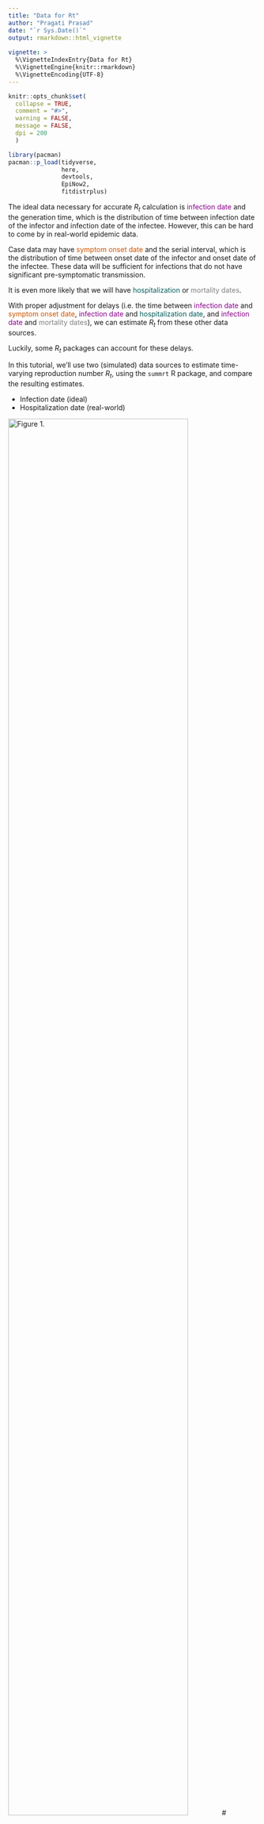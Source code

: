 ```yaml
---
title: "Data for Rt"
author: "Pragati Prasad"
date: "`r Sys.Date()`"
output: rmarkdown::html_vignette
  
vignette: >
  %\VignetteIndexEntry{Data for Rt}
  %\VignetteEngine{knitr::rmarkdown}
  %\VignetteEncoding{UTF-8}
---
```


```r
knitr::opts_chunk$set(
  collapse = TRUE,
  comment = "#>",
  warning = FALSE,
  message = FALSE,
  dpi = 200
  )

library(pacman)
pacman::p_load(tidyverse,
               here,
               devtools,
               EpiNow2,
               fitdistrplus)

```


The ideal data necessary for accurate ${R_{t}}$ calculation is <span style="color:#8B008B;">infection date</span> and the generation time, which is the distribution of time between infection date of the infector and infection date of the infectee. However, this can be hard to come by in real-world epidemic data. 

Case data may have <span style="color:#CC5500;">symptom onset date</span> and the serial interval, which is the distribution of time between onset date of the infector and onset date of the infectee. These data will be sufficient for infections that do not have significant pre-symptomatic transmission.

It is even more likely that we will have <span style="color:#045D5D;">hospitalization</span> or <span style="color:grey;">mortality dates</span>. 

With proper adjustment for delays (i.e. the time between <span style="color:#8B008B;">infection date</span> and <span style="color:#CC5500;">symptom onset date</span>, <span style="color:#8B008B;">infection date</span> and <span style="color:#045D5D;">hospitalization date</span>, and <span style="color:#8B008B;">infection date</span> and <span style="color:grey;">mortality dates</span>), we can estimate ${R_{t}}$ from these other data sources.

Luckily, some ${R_{t}}$ packages can account for these delays.

In this tutorial, we'll use two (simulated) data sources to estimate time-varying reproduction number ${R_{t}}$, using the `summrt` R package, and compare the resulting estimates.

 - Infection date (ideal)
 - Hospitalization date (real-world)

![Figure 1.](figs/fig1.png){width=85%}
# Formatting your data

We're using simulated infection time series and hospitalization linelists for the state of California. 


```r

# Install and Load `summrt` package
devtools::install_github("EpiForeSITE/summrt")
library(summrt)

devtools::install_github("pragativprasad/rtdata")
library(rtdata)


# Reading in the data
data("California_infections")

cal_inf <- California_infections %>%
  filter(run_id == 1.10001e+17) %>%
  group_by(date) %>%
  summarise(confirm = sum(new_Infectious)) %>%
  mutate(date = as.Date(date))

data("California_hosp_linelist")

cal_hosp <- California_hosp_linelist %>%
  filter(run_id == 1.10001e+17) %>%
  mutate(inf_to_hosp_delay = as.numeric(as.Date(hospitalization_date) - as.Date(infection_date)))

cal_hosp_byinfdate <- cal_hosp %>% 
  group_by(infection_date) %>%
  summarise(confirm = n()) %>%
  mutate(date = as.Date(infection_date)) %>%
  dplyr::select(date, confirm)
  
  
cal_hosp_byhospdate <- cal_hosp %>% 
  group_by(hospitalization_date) %>%
  summarise(confirm = n()) %>%
  mutate(date = as.Date(hospitalization_date)) %>%
  dplyr::select(date, confirm)

```


# Simulated Data Example

## Using Infection Time Series

There is no need to include the delay parameter in `EpiNow2::epinow()` function call if we are using infection dates:

```r
rt_inf <- epinow(
  data = cal_inf,
  delay = delay_opts(),
  generation_time = generation_time_opts(example_generation_time),
  rt = rt_opts(prior = list(mean = 2, sd = 0.2))#,
  # stan = stan_opts(cores = 4, control = list(adapt_delta = 0.99))
)

summrt_inf <- summrt::summarize_rtestimate(rt_inf)
```

```r
if (file.exists(here("ex_rt_objects", "epinow2_summrt_inf.rds"))){
  summrt_inf <- readRDS(here("ex_rt_objects", "epinow2_summrt_inf.rds"))
  rt_inf <- readRDS(here("ex_rt_objects", "epinow2_rt_inf.rds")) 
}else{
  rt_inf <- epinow(
  data = cal_inf,
  delay = delay_opts(),
  generation_time = generation_time_opts(example_generation_time),
  rt = rt_opts(prior = list(mean = 2, sd = 0.2)),
  stan = stan_opts(cores = 4, control = list(adapt_delta = 0.99))#, chains = 1, samples=100, warmup=25)
  )
  # summrt_inf <- summrt::summarize_rtestimate(rt_inf)
  
  saveRDS(rt_inf, here("ex_rt_objects", "epinow2_summrt_inf.rds"))
  saveRDS(rt_inf, here("ex_rt_objects", "epinow2_rt_inf.rds"))

}
  
```

```r
plot_rt_epinow <- function(dat, date_type, title, legend = TRUE){
  
  rt_all <- dat %>%
    filter(variable == "R")
  rt_est <- dat %>%
    filter(variable == "R", type == "estimate")
  rt_par <- dat %>%
    filter(variable == "R", type == "estimate based on partial data")
  rt_for <- dat %>%
    filter(variable == "R", type == "forecast")
  
  plot(rt_all$date, rt_all$median, type="l", xlab = paste0(date_type, " Date"), ylab = "Rt",
       main = title, ylim=c(0.5, 1.5))
  lines(x = rt_all$date, y = rep(1, length(rt_all$date)), lty = 2)
  polygon(c(rt_est$date, rev(rt_est$date)), 
          c(rt_est$lower_90, rev(rt_est$upper_90)), 
          col = adjustcolor("#1b9e77", alpha.f=0.5), border = adjustcolor("#1b9e77", alpha.f=0.5))
  polygon(c(rt_par$date, rev(rt_par$date)), 
          c(rt_par$lower_90, rev(rt_par$upper_90)), 
          col = adjustcolor("#d95f02", alpha.f=0.5), border = adjustcolor("#d95f02", alpha.f=0.5))
  polygon(c(rt_for$date, rev(rt_for$date)), 
          c(rt_for$lower_90, rev(rt_for$upper_90)), 
          col = adjustcolor("#7570b3", alpha.f=0.5), border = adjustcolor("#7570b3", alpha.f=0.5))
  if(legend){
    legend("bottomleft", legend=c("Estimate", "Estimate with Partial Data", "Forecast"),
         fill=c("#1b9e77", "#d95f02", "#7570b3"), inset=.02, cex=0.6)
  }
}

```

```r
plot_rt_epinow(rt_inf$estimates$summarised, date_type = "Infection", title = "Rt by Infection Date")
```

## Using Infection Dates of Hospitalizations

Our simulated hospitalization dataset includes infection dates, so let's model Rt for those hospitalized, using their known infection dates.

```r
rt_hosp_byinf <- epinow(
  data = cal_hosp_byinfdate,
  delay = delay_opts(),
  generation_time = generation_time_opts(example_generation_time),
  rt = rt_opts(prior = list(mean = 2, sd = 0.2))#,
  # stan = stan_opts(cores = 4, control = list(adapt_delta = 0.99))
)

summrt_hosp_byinf <- summrt::summarize_rtestimate(rt_hosp_byinf)
```

```r
if (file.exists(here("ex_rt_objects", "epinow2_summrt_hosp_byinf.rds"))){
  summrt_hosp_byinf <- readRDS(here("ex_rt_objects", "epinow2_summrt_hosp_byinf.rds")) 
  rt_hosp_byinf <- readRDS(here("ex_rt_objects", "epinow2_rt_hosp_byinf.rds")) 
}else{
  rt_hosp_byinf <- epinow(
  data = cal_hosp_byinfdate,
  delay = delay_opts(),
  generation_time = generation_time_opts(example_generation_time),
  rt = rt_opts(prior = list(mean = 2, sd = 0.2)),
  stan = stan_opts(cores = 4, control = list(adapt_delta = 0.99))#, chains = 1, samples=100, warmup=25)
  )
  summrt_hosp_byinf <- summrt::summarize_rtestimate(rt_hosp_byinf)
  
  saveRDS(summrt_hosp_byinf, here("ex_rt_objects", "epinow2_summrt_hosp_byinf.rds"))
  saveRDS(rt_hosp_byinf, here("ex_rt_objects", "epinow2_rt_hosp_byinf.rds"))
}
  
```

```r

plot_rt_epinow(rt_hosp_byinf$estimates$summarised, "Infection", "Rt from Infection Date\nHospitalization Data")
```

## Using Hospitalization Dates and some information on Infection to Hospitalization Delays

Now let's assume we only know some information about the distribution, that it's a log-normal distribution with `meanlog`= 0.764 and `sdlog` = 0.556.

```r
# Commented lines contain some information on how the distribution of infection to hospitalization delays was fitted
# hist(cal_hosp$inf_to_hosp_delay)
# lnorm_delay <- fitdist(cal_hosp$inf_to_hosp_delay,"lnorm")
# summary(lnorm_delay)
# max(cal_hosp$inf_to_hosp_delay)

inf_hosp_dist = dist_spec(distribution = "lognormal", mean = 0.764, sd = 0.556, max = 15)
```

Since we have the delays, we could also estimate the delay using `EpiNow2::estimate_delay()`.

```r
# inf_hosp_dist <- estimate_delay(
#   cal_hosp$inf_to_hosp_delay,
#   max_value = 15, bootstraps = 1
# )
```

Whichever delay distribution you choose, we can now input this into `EpiNow2::epinow()`

```r
rt_hosp_wdelays <- epinow(
  data = cal_hosp_byhospdate,
  delay = delay_opts(inf_hosp_dist),
  generation_time = generation_time_opts(example_generation_time),
  rt = rt_opts(prior = list(mean = 2, sd = 0.2))#,
  # stan = stan_opts(cores = 4, control = list(adapt_delta = 0.99))
)

summrt_hosp_wdelays <- summrt::summarize_rtestimate(rt_hosp_wdelays)
```


```r
if (file.exists(here("ex_rt_objects", "epinow2_summrt_hosp_wdelays.rds"))){
  summrt_hosp_wdelays <- readRDS(here("ex_rt_objects", "epinow2_summrt_hosp_wdelays.rds")) 
  rt_hosp_wdelays <- readRDS(here("ex_rt_objects", "epinow2_rt_hosp_wdelays.rds")) 
}else{
  rt_hosp_wdelays <- epinow(
  data = cal_hosp_byinfdate,
  delay = delay_opts(),
  generation_time = generation_time_opts(example_generation_time),
  rt = rt_opts(prior = list(mean = 2, sd = 0.2)),
  stan = stan_opts(cores = 4, control = list(adapt_delta = 0.99))#, chains = 1, samples=100, warmup=25)
  )
  summrt_hosp_wdelays <- summrt::summarize_rtestimate(rt_hosp_wdelays)
  
  saveRDS(summrt_hosp_wdelays, here("ex_rt_objects", "epinow2_summrt_hosp_wdelays.rds"))
  saveRDS(rt_hosp_wdelays, here("ex_rt_objects", "epinow2_rt_hosp_wdelays.rds"))
}
  
```

```r
plot_rt_epinow(rt_hosp_wdelays$estimates$summarised, "Infection", "Rt from Infection Date\nHospitalization Data with Delays")
```

## Comparing across data sources

First, we'll plot the 3 different epi-curves from which the Rt estimates are from.

```r
# par(mfrow = c(1, 2))

plot(cal_inf$date, cal_inf$confirm, xlab = "Date", ylab = "Infections", main = "Infection Curve")

# plot(cal_hosp_byinfdate$date, cal_hosp_byinfdate$confirm, xlab = "Date", ylab = "Hospitalizations", main = "Hospitaliation Curve \n by Infection Date")

plot(cal_hosp_byhospdate$date, cal_hosp_byhospdate$confirm, xlab = "Date", ylab = "Rt Estimates", main = "Hospitalization Curve \n by Hospitalization Date")

```

Next, we've plotted the Rt estimates calculated via EpiNow2 from the data above.

```r
# par(mfrow=c(1,2),oma=c(5,0,0,0),xpd=NA)

plot_rt_epinow(rt_inf$estimates$summarised, "Infection", "Rt from Infection Date")
plot_rt_epinow(rt_hosp_wdelays$estimates$summarised, "Infection", "Rt from Infection Date\nHospitalization Data with Delays")


```

# Real world data example

Now, we'll compare using 

```r
# Reading in the data
us_hospadmin <- read.csv(here("data", "Weekly_US_Hospitalizations_20240925.csv")) %>%
  filter(Geographic.aggregation == "USA") %>%
  dplyr::select(Week.Ending.Date, Weekly.Total.COVID.19.Admissions) %>%
  rename(date = Week.Ending.Date,
         confirm = Weekly.Total.COVID.19.Admissions) %>%
  mutate(date = as.Date(date),
         confirm = as.numeric(confirm)) %>%
  filter(date >= as.Date("2023-05-01"),
         date <= as.Date("2024-05-01"))

us_death <- read.csv(here("data", "Weekly_US_Deaths_20240924.csv")) %>%
  dplyr::select(Date, Weekly.Deaths) %>%
  rename(date = Date,
         confirm = Weekly.Deaths) %>%
  mutate(date = as.Date(date, "%b %d %Y"),
         confirm = as.numeric(confirm))%>%
  filter(date >= as.Date("2023-05-01"),
         date <= as.Date("2024-05-01"))
```

```r
rt_hosp_covid <- epinow(
  data = us_hospadmin,
  delay = delay_opts(inf_hosp_dist),
  generation_time = generation_time_opts(get_generation_time(disease = "SARS-CoV-2", source = "ganyani")),
  rt = rt_opts(prior = list(mean = 2, sd = 0.2))
  )

summrt_hospadmin_covid <- summrt::summarize_rtestimate(rt_hosp_covid)
```

```r
if (file.exists(here("ex_rt_objects", "epinow2_rt_hosp_covid.rds"))){
  summrt_hosp_covid <- readRDS(here("ex_rt_objects", "epinow2_summrt_hosp_covid.rds"))
  rt_hosp_covid <- readRDS(here("ex_rt_objects", "epinow2_rt_hosp_covid.rds")) 
}else{
  rt_hosp_covid <- epinow(
  data = us_hospadmin,
  delay = delay_opts(),
  generation_time = generation_time_opts(example_generation_time),
  rt = rt_opts(prior = list(mean = 2, sd = 0.2)),
  stan = stan_opts(cores = 4, control = list(adapt_delta = 0.99))#, chains = 1, samples=100, warmup=25)
  )
  summrt_hosp_covid <- summrt::summarize_rtestimate(rt_hosp_covid)
  
  saveRDS(summrt_hosp_covid, here("ex_rt_objects", "epinow2_summrt_hosp_covid.rds"))
  saveRDS(rt_hosp_covid, here("ex_rt_objects", "epinow2_rt_hosp_covid.rds"))

}
  
```

```r
plot_rt_epinow(rt_hosp_covid$estimates$summarised, date_type = "Infection Date", title = "COVID-19 Rt by Infection Date\n from Hospital Admissions Dates")
```

```r
rt_death_covid <- epinow(
  data = us_hospadmin,
  delay = delay_opts(inf_hosp_dist),
  generation_time = generation_time_opts(get_generation_time(disease = "SARS-CoV-2", source = "ganyani")),
  rt = rt_opts(prior = list(mean = 2, sd = 0.2))
  )

summrt_death_covid <- summrt::summarize_rtestimate(rt_death_covid)
```

```r
if (file.exists(here("ex_rt_objects", "epinow2_rt_death_covid.rds"))){
  summrt_death_covid <- readRDS(here("ex_rt_objects", "epinow2_summrt_death_covid.rds"))
  rt_death_covid <- readRDS(here("ex_rt_objects", "epinow2_rt_death_covid.rds")) 
}else{
  rt_death_covid <- epinow(
  data = us_death,
  delay = delay_opts(dist_spec(distribution = "")),
  generation_time = generation_time_opts(example_generation_time),
  rt = rt_opts(prior = list(mean = 2, sd = 0.2)),
  stan = stan_opts(cores = 4, control = list(adapt_delta = 0.99))#, chains = 1, samples=100, warmup=25)
  )
  summrt_death_covid <- summrt::summarize_rtestimate(rt_death_covid)
  
  saveRDS(summrt_death_covid, here("ex_rt_objects", "epinow2_summrt_death_covid.rds"))
  saveRDS(rt_death_covid, here("ex_rt_objects", "epinow2_rt_death_covid.rds"))

}
  
```

```r
```
